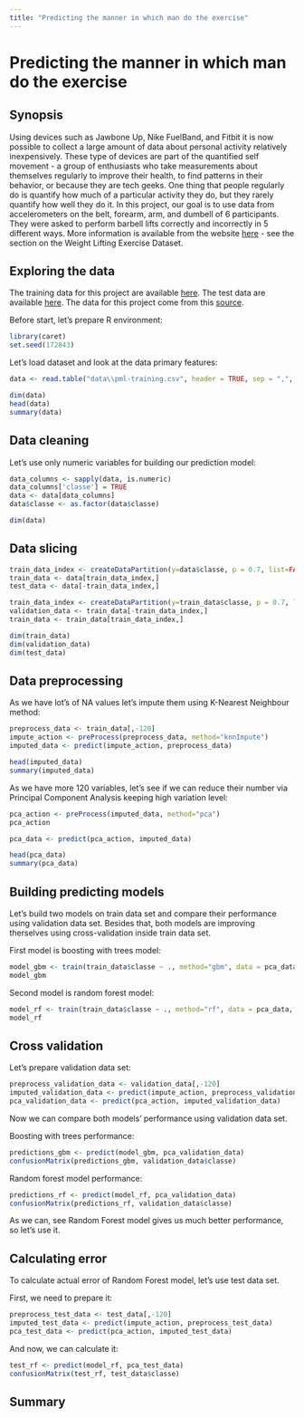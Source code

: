 ```yaml
---
title: "Predicting the manner in which man do the exercise"
---
```


# Predicting the manner in which man do the exercise

## Synopsis

Using devices such as Jawbone Up, Nike FuelBand, and Fitbit it is now possible to collect a large amount of data about personal activity relatively inexpensively. These type of devices are part of the quantified self movement - a group of enthusiasts who take measurements about themselves regularly to improve their health, to find patterns in their behavior, or because they are tech geeks. One thing that people regularly do is quantify how much of a particular activity they do, but they rarely quantify how well they do it. In this project, our goal is to use data from accelerometers on the belt, forearm, arm, and dumbell of 6 participants. They were asked to perform barbell lifts correctly and incorrectly in 5 different ways. More information is available from the website [here](http://groupware.les.inf.puc-rio.br/har) - see the section on the Weight Lifting Exercise Dataset.

## Exploring the data

The training data for this project are available [here](https://d396qusza40orc.cloudfront.net/predmachlearn/pml-training.csv).
The test data are available [here](https://d396qusza40orc.cloudfront.net/predmachlearn/pml-testing.csv).
The data for this project come from this [source](http://groupware.les.inf.puc-rio.br/har).

Before start, let's prepare R environment:
```r
library(caret)
set.seed(172843)
```

Let's load dataset and look at the data primary features:
```r
data <- read.table("data\\pml-training.csv", header = TRUE, sep = ",", colClasses = c( rep("character", 6), rep("numeric", 5), rep("character", 6), rep("numeric", 2), rep("character", 1), rep("numeric", 2), rep("character", 1), rep("numeric", 2), rep("character", 1), rep("numeric", 42), rep("character", 6), rep("numeric", 12), rep("character", 6), rep("numeric", 2), rep("character", 1), rep("numeric", 2), rep("character", 1), rep("numeric", 2), rep("character", 1), rep("numeric", 23), rep("character", 6), rep("numeric", 2), rep("character", 1), rep("numeric", 2), rep("character", 1), rep("numeric", 2), rep("character", 1), rep("numeric", 19), rep("character", 1) ))

dim(data)
head(data)
summary(data)
```

## Data cleaning

Let's use only numeric variables for building our prediction model:
```r
data_columns <- sapply(data, is.numeric)
data_columns['classe'] = TRUE
data <- data[data_columns]
data$classe <- as.factor(data$classe)

dim(data)
```

## Data slicing

```r
train_data_index <- createDataPartition(y=data$classe, p = 0.7, list=FALSE)
train_data <- data[train_data_index,]
test_data <- data[-train_data_index,]

train_data_index <- createDataPartition(y=train_data$classe, p = 0.7, list=FALSE)
validation_data <- train_data[-train_data_index,]
train_data <- train_data[train_data_index,]

dim(train_data)
dim(validation_data)
dim(test_data)
```

## Data preprocessing

As we have lot's of NA values let's impute them using K-Nearest Neighbour method:
```r
preprocess_data <- train_data[,-120]
impute_action <- preProcess(preprocess_data, method="knnImpute")
imputed_data <- predict(impute_action, preprocess_data)

head(imputed_data)
summary(imputed_data)
```

As we have more 120 variables, let's see if we can reduce their number via Principal Component Analysis keeping high variation level:
```r
pca_action <- preProcess(imputed_data, method="pca")
pca_action

pca_data <- predict(pca_action, imputed_data)

head(pca_data)
summary(pca_data)
```

## Building predicting models

Let's build two models on train data set and compare their performance using validation data set. Besides that, both models are improving therselves using cross-validation inside train data set.

First model is boosting with trees model:
```r
model_gbm <- train(train_data$classe ~ ., method="gbm", data = pca_data)
model_gbm
```

Second model is random forest model:
```r
model_rf <- train(train_data$classe ~ ., method="rf", data = pca_data, prox=TRUE)
model_rf
```

## Cross validation

Let's prepare validation data set:
```r
preprocess_validation_data <- validation_data[,-120]
imputed_validation_data <- predict(impute_action, preprocess_validation_data)
pca_validation_data <- predict(pca_action, imputed_validation_data)
```

Now we can compare both models' performance using validation data set.

Boosting with trees performance:
```r
predictions_gbm <- predict(model_gbm, pca_validation_data)
confusionMatrix(predictions_gbm, validation_data$classe)
```

Random forest model performance:
```r
predictions_rf <- predict(model_rf, pca_validation_data)
confusionMatrix(predictions_rf, validation_data$classe)
```

As we can, see Random Forest model gives us much better performance, so let's use it.

## Calculating error

To calculate actual error of Random Forest model, let's use test data set.

First, we need to prepare it:
```r
preprocess_test_data <- test_data[,-120]
imputed_test_data <- predict(impute_action, preprocess_test_data)
pca_test_data <- predict(pca_action, imputed_test_data)
```

And now, we can calculate it:
```r
test_rf <- predict(model_rf, pca_test_data)
confusionMatrix(test_rf, test_data$classe)
```

## Summary
